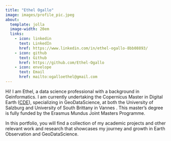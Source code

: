 ---
title: "Ethel Ogallo"
image: images/profile_pic.jpeg
about:
  template: jolla
  image-width: 20em
  links:
    - icon: linkedin
      text: LinkedIn
      href: https://www.linkedin.com/in/ethel-ogallo-8bb08893/
    - icon: github
      text: Github
      href: https://github.com/Ethel-Ogallo
    - icon: envelope
      text: Email
      href: mailto:ogalloethel@gmail.com      
---

Hi! I am Ethel, a data science professional with a background in Geinformatics. I am currently undertaking the Copernicus Master in Digital Earth ([CDE](https://master-cde.eu/)), specializing in GeoDataScience, at both the University of Salzburg and University of South Brittany in Vannes . This master's degree is fully funded by the Erasmus Mundus Joint Masters Programme.

In this portfolio, you will find a collection of my academic projects and other relevant work and research that showcases my journey and growth in Earth Observation and GeoDataScience.
